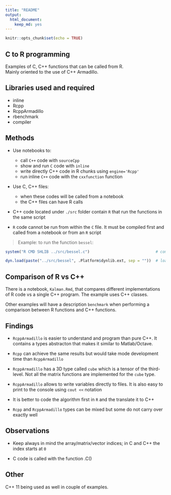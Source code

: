 ```yaml
---
title: "README"
output: 
  html_document: 
    keep_md: yes
---
```


```r
knitr::opts_chunk$set(echo = TRUE)
```



## C to R programming
Examples of C, C++ functions that can be called from R.   
Mainly oriented to the use of C++ Armadillo.

## Libraries used and required
* inline
* Rcpp
* RcppArmadillo
* rbenchmark
* compiler


## Methods

* Use notebooks to:
    * call `C++` code with `sourceCpp`
    * show and run `C` code with `inline`
    * write directly C++ code in R chunks using `engine='Rcpp'`
    * run inline `C++` code with the `cxxfunction` function
    
    
* Use C, C++ files:
    * when these codes will be called from a notebook
    * the C++ files can have R calls 
    

* C++ code located under `./src` folder contain `R` that run the functions in the same script

* `R` code cannot be run from within the `C` file. It must be compiled first and called from a notebook or from an `R` script

> Example: to run the function `bessel`:

```r
system("R CMD SHLIB ../src/bessel.c")                             # compile

dyn.load(paste("../src/bessel", .Platform$dynlib.ext, sep = ""))  # load
```




## Comparison of R vs C++
There is a notebook, `Kalman.Rmd`, that compares different implementations of R code vs a single C++ program. The example uses C++ classes.

Other examples will have a description `benchmark` when performing a comparison between R functions and C++ functions.



## Findings

* `RcppArmadillo` is easier to understand and program than pure C++. It contains a types abstracton that makes it similar to Matlab/Octave.

* `Rcpp` can achieve the same results but would take mode development time than `RcppArmadillo`

* `RcppArmadillo` has a 3D type called `cube` which is a tensor of the third-level. Not all the matrix functions are implemented for the `cube` type.

* `RcppArmadillo` allows to write variables directly to files. It is also easy to print to the console using `cout <<` notation

* It is better to code the algorithm first in `R` and the translate it to C++

* `Rcpp` and `RcppArmadillo` types can be mixed but some do not carry over exactly well



## Observations

* Keep always in mind the array/matrix/vector indices; in C and C++ the index starts at `0`

* C code is called with the function .C()



## Other

C++ 11 being used as well in couple of examples.